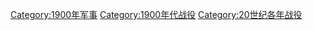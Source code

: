 [[Category:1900年军事|Category:1900年军事]]
[[Category:1900年代战役|Category:1900年代战役]]
[[Category:20世纪各年战役|Category:20世纪各年战役]]